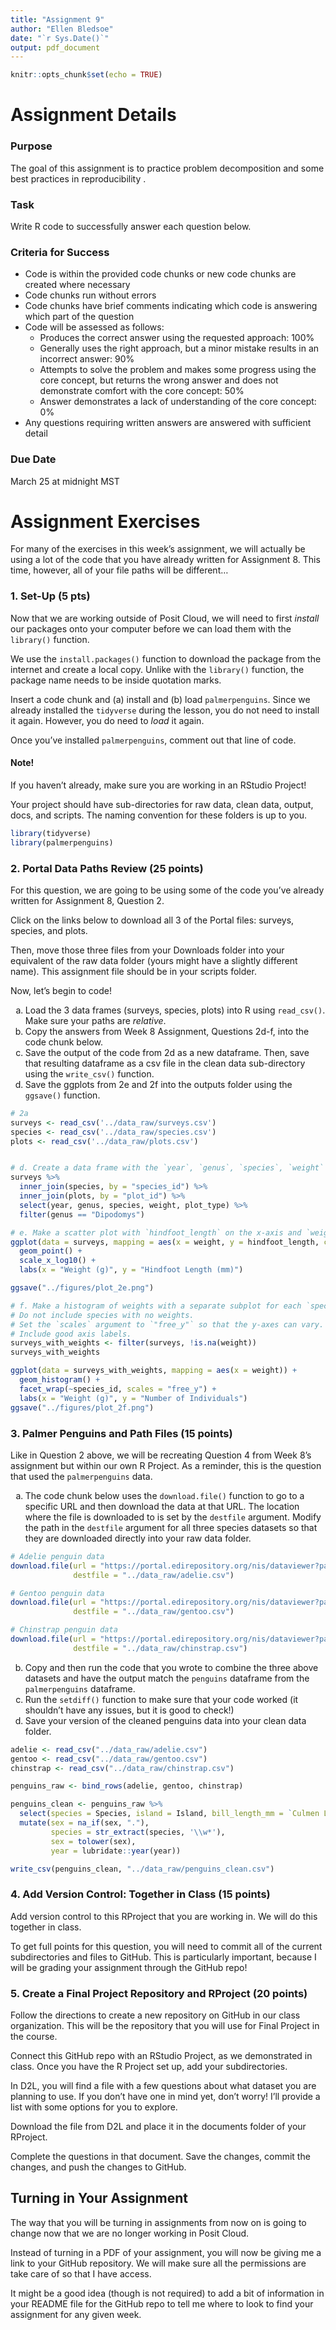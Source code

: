 ```yaml
---
title: "Assignment 9"
author: "Ellen Bledsoe"
date: "`r Sys.Date()`"
output: pdf_document
---
```


```r
knitr::opts_chunk$set(echo = TRUE)
```

# Assignment Details

### Purpose

The goal of this assignment is to practice problem decomposition and some best practices in reproducibility .

### Task

Write R code to successfully answer each question below.

### Criteria for Success

-   Code is within the provided code chunks or new code chunks are created where necessary
-   Code chunks run without errors
-   Code chunks have brief comments indicating which code is answering which part of the question
-   Code will be assessed as follows:
    -   Produces the correct answer using the requested approach: 100%
    -   Generally uses the right approach, but a minor mistake results in an incorrect answer: 90%
    -   Attempts to solve the problem and makes some progress using the core concept, but returns the wrong answer and does not demonstrate comfort with the core concept: 50%
    -   Answer demonstrates a lack of understanding of the core concept: 0%
-   Any questions requiring written answers are answered with sufficient detail

### Due Date

March 25 at midnight MST

# Assignment Exercises

For many of the exercises in this week's assignment, we will actually be using a lot of the code that you have already written for Assignment 8. This time, however, all of your file paths will be different...

### 1. Set-Up (5 pts)

Now that we are working outside of Posit Cloud, we will need to first *install* our packages onto your computer before we can load them with the `library()` function.

We use the `install.packages()` function to download the package from the internet and create a local copy. Unlike with the `library()` function, the package name needs to be inside quotation marks.

Insert a code chunk and (a) install and (b) load `palmerpenguins`. Since we already installed the `tidyverse` during the lesson, you do not need to install it again. However, you do need to *load* it again.

Once you've installed `palmerpenguins`, comment out that line of code.

#### Note!

If you haven't already, make sure you are working in an RStudio Project! 

Your project should have sub-directories for raw data, clean data, output, docs, and scripts. The naming convention for these folders is up to you.

```r
library(tidyverse)
library(palmerpenguins)
```

### 2. Portal Data Paths Review (25 points)

For this question, we are going to be using some of the code you've already written for Assignment 8, Question 2.

Click on the links below to download all 3 of the Portal files: surveys, species, and plots.

Then, move those three files from your Downloads folder into your equivalent of the raw data folder (yours might have a slightly different name). This assignment file should be in your scripts folder.

Now, let's begin to code!

a.  Load the 3 data frames (surveys, species, plots) into R using `read_csv()`. Make sure your paths are *relative*.
b.  Copy the answers from Week 8 Assignment, Questions 2d-f, into the code chunk below.
c.  Save the output of the code from 2d as a new dataframe. Then, save that resulting dataframe as a csv file in the clean data sub-directory using the `write_csv()` function.
d.  Save the ggplots from 2e and 2f into the outputs folder using the `ggsave()` function.

```r
# 2a
surveys <- read_csv('../data_raw/surveys.csv')
species <- read_csv('../data_raw/species.csv')
plots <- read_csv('../data_raw/plots.csv')


# d. Create a data frame with the `year`, `genus`, `species`, `weight` and `plot_type` for all cases where the `genus` is `"Dipodomys"`.
surveys %>%
  inner_join(species, by = "species_id") %>%
  inner_join(plots, by = "plot_id") %>%
  select(year, genus, species, weight, plot_type) %>%
  filter(genus == "Dipodomys")

# e. Make a scatter plot with `hindfoot_length` on the x-axis and `weight` on the y-axis. Color the points by `species_id`. Include good axis labels.
ggplot(data = surveys, mapping = aes(x = weight, y = hindfoot_length, color = species_id)) +
  geom_point() +
  scale_x_log10() +
  labs(x = "Weight (g)", y = "Hindfoot Length (mm)")

ggsave("../figures/plot_2e.png")

# f. Make a histogram of weights with a separate subplot for each `species_id`.
# Do not include species with no weights.
# Set the `scales` argument to `"free_y"` so that the y-axes can vary.
# Include good axis labels.
surveys_with_weights <- filter(surveys, !is.na(weight))
surveys_with_weights

ggplot(data = surveys_with_weights, mapping = aes(x = weight)) +
  geom_histogram() +
  facet_wrap(~species_id, scales = "free_y") +
  labs(x = "Weight (g)", y = "Number of Individuals")
ggsave("../figures/plot_2f.png")
```

### 3. Palmer Penguins and Path Files (15 points)

Like in Question 2 above, we will be recreating Question 4 from Week 8's assignment but within our own R Project. As a reminder, this is the question that used the `palmerpenguins` data.

a.  The code chunk below uses the `download.file()` function to go to a specific URL and then download the data at that URL. The location where the file is downloaded to is set by the `destfile` argument. Modify the path in the `destfile` argument for all three species datasets so that they are downloaded directly into your raw data folder.

```r
# Adelie penguin data
download.file(url = "https://portal.edirepository.org/nis/dataviewer?packageid=knb-lter-pal.219.3&entityid=002f3893385f710df69eeebe893144ff",
              destfile = "../data_raw/adelie.csv")

# Gentoo penguin data
download.file(url = "https://portal.edirepository.org/nis/dataviewer?packageid=knb-lter-pal.220.3&entityid=e03b43c924f226486f2f0ab6709d2381",
              destfile = "../data_raw/gentoo.csv")

# Chinstrap penguin data 
download.file(url = "https://portal.edirepository.org/nis/dataviewer?packageid=knb-lter-pal.221.2&entityid=fe853aa8f7a59aa84cdd3197619ef462",
              destfile = "../data_raw/chinstrap.csv")
```

b.  Copy and then run the code that you wrote to combine the three above datasets and have the output match the `penguins` dataframe from the `palmerpenguins` dataframe.
c.  Run the `setdiff()` function to make sure that your code worked (it shouldn't have any issues, but it is good to check!)
d.  Save your version of the cleaned penguins data into your clean data folder.

```r
adelie <- read_csv("../data_raw/adelie.csv")
gentoo <- read_csv("../data_raw/gentoo.csv")
chinstrap <- read_csv("../data_raw/chinstrap.csv")

penguins_raw <- bind_rows(adelie, gentoo, chinstrap)

penguins_clean <- penguins_raw %>% 
  select(species = Species, island = Island, bill_length_mm = `Culmen Length (mm)`, bill_depth_mm = `Culmen Depth (mm)`, flipper_length_mm = `Flipper Length (mm)`, body_mass_g = `Body Mass (g)`, sex = Sex, year = `Date Egg`) %>% 
  mutate(sex = na_if(sex, "."),
         species = str_extract(species, '\\w*'),
         sex = tolower(sex),
         year = lubridate::year(year)) 

write_csv(penguins_clean, "../data_raw/penguins_clean.csv")
```

### 4. Add Version Control: Together in Class (15 points)

Add version control to this RProject that you are working in. We will do this together in class.

To get full points for this question, you will need to commit all of the current subdirectories and files to GitHub. This is particularly important, because I will be grading your assignment through the GitHub repo!

### 5. Create a Final Project Repository and RProject (20 points)

Follow the directions to create a new repository on GitHub in our class organization. This will be the repository that you will use for Final Project in the course.

Connect this GitHub repo with an RStudio Project, as we demonstrated in class. Once you have the R Project set up, add your subdirectories.

In D2L, you will find a file with a few questions about what dataset you are planning to use. If you don't have one in mind yet, don't worry! I'll provide a list with some options for you to explore.

Download the file from D2L and place it in the documents folder of your RProject.

Complete the questions in that document. Save the changes, commit the changes, and push the changes to GitHub.

## Turning in Your Assignment

The way that you will be turning in assignments from now on is going to change now that we are no longer working in Posit Cloud.

Instead of turning in a PDF of your assignment, you will now be giving me a link to your GitHub repository. We will make sure all the permissions are take care of so that I have access.

It might be a good idea (though is not required) to add a bit of information in your README file for the GitHub repo to tell me where to look to find your assignment for any given week.
